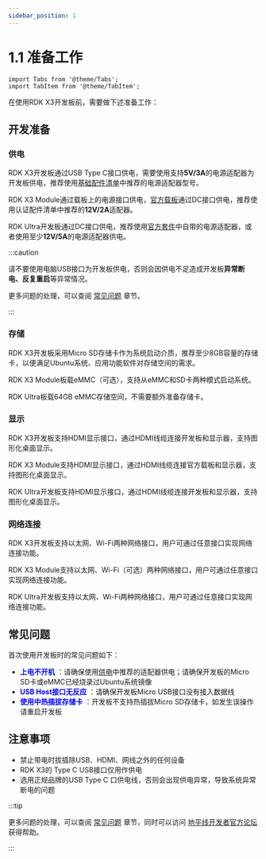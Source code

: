 ```yaml
---
sidebar_position: 1
---
```


# 1.1 准备工作

```mdx-code-block
import Tabs from '@theme/Tabs';
import TabItem from '@theme/TabItem';
```

在使用RDK X3开发板前，需要做下述准备工作：

## 开发准备

### **供电**

<Tabs groupId="rdk-type">
<TabItem value="x3" label="RDK X3">

RDK X3开发板通过USB Type C接口供电，需要使用支持**5V/3A**的电源适配器为开发板供电，推荐使用[基础配件清单](/hardware_development/rdk_x3/accessory#basic_accessories)中推荐的电源适配器型号。

</TabItem>

<TabItem value="x3md" label="RDK X3 Module">

RDK X3 Module通过载板上的电源接口供电，[官方载板](http://localhost:3000/documents_rdk/hardware_development/rdk_x3_module/interface)通过DC接口供电，推荐使用认证配件清单中推荐的**12V/2A**适配器。

</TabItem>

<TabItem value="ultra" label="RDK Ultra">

RDK Ultra开发板通过DC接口供电，推荐使用[官方套件](http://localhost:3000/documents_rdk/hardware_development/rdk_ultra/interface)中自带的电源适配器，或者使用至少**12V/5A**的电源适配器供电。

</TabItem>
</Tabs>

:::caution

请不要使用电脑USB接口为开发板供电，否则会因供电不足造成开发板**异常断电、反复重启**等异常情况。

更多问题的处理，可以查阅 [常见问题](../category/common_questions) 章节。

:::



### **存储** 
<Tabs groupId="rdk-type">
<TabItem value="x3" label="RDK X3">

RDK X3开发板采用Micro SD存储卡作为系统启动介质，推荐至少8GB容量的存储卡，以便满足Ubuntu系统、应用功能软件对存储空间的需求。

</TabItem>

<TabItem value="x3md" label="RDK X3 Module">

RDK X3 Module板载eMMC（可选），支持从eMMC和SD卡两种模式启动系统。

</TabItem>

<TabItem value="ultra" label="RDK Ultra">

RDK Ultra板载64GB eMMC存储空间，不需要额外准备存储卡。

</TabItem>
</Tabs>



### **显示** 
<Tabs groupId="rdk-type">
<TabItem value="x3" label="RDK X3">

RDK X3开发板支持HDMI显示接口，通过HDMI线缆连接开发板和显示器，支持图形化桌面显示。

</TabItem>

<TabItem value="x3md" label="RDK X3 Module">

RDK X3 Module支持HDMI显示接口，通过HDMI线缆连接官方载板和显示器，支持图形化桌面显示。

</TabItem>

<TabItem value="ultra" label="RDK Ultra">

RDK Ultra开发板支持HDMI显示接口，通过HDMI线缆连接开发板和显示器，支持图形化桌面显示。

</TabItem>
</Tabs>



### **网络连接**
<Tabs groupId="rdk-type">
<TabItem value="x3" label="RDK X3">

RDK X3开发板支持以太网、Wi-Fi两种网络接口，用户可通过任意接口实现网络连接功能。

</TabItem>

<TabItem value="x3md" label="RDK X3 Module">

RDK X3 Module支持以太网、Wi-Fi（可选）两种网络接口，用户可通过任意接口实现网络连接功能。

</TabItem>

<TabItem value="ultra" label="RDK Ultra">

RDK Ultra开发板支持以太网、Wi-Fi两种网络接口，用户可通过任意接口实现网络连接功能。

</TabItem>
</Tabs>



## **常见问题**  

首次使用开发板时的常见问题如下：

- **<font color='Blue'>上电不开机</font>** ：请确保使用[供电](#供电)中推荐的适配器供电；请确保开发板的Micro SD卡或eMMC已经烧录过Ubuntu系统镜像
- **<font color='Blue'>USB Host接口无反应</font>** ：请确保开发板Micro USB接口没有接入数据线
- **<font color='Blue'>使用中热插拔存储卡</font>** ：开发板不支持热插拔Micro SD存储卡，如发生误操作请重启开发板



## **注意事项**

- 禁止带电时拔插除USB、HDMI、网线之外的任何设备
- RDK X3的 Type C USB接口仅用作供电 
- 选用正规品牌的USB Type C 口供电线，否则会出现供电异常，导致系统异常断电的问题



:::tip

更多问题的处理，可以查阅 [常见问题](../category/common_questions) 章节，同时可以访问 [地平线开发者官方论坛](https://developer.horizon.ai/forum) 获得帮助。

:::